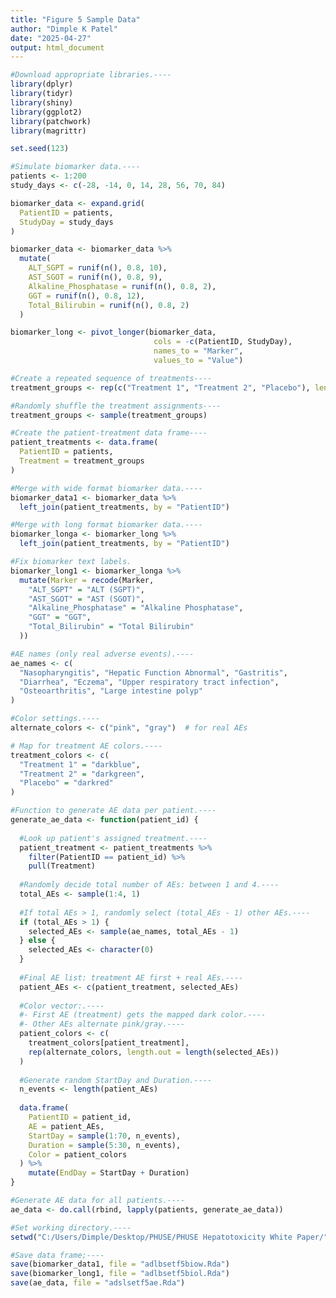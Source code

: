 ```yaml
---
title: "Figure 5 Sample Data"
author: "Dimple K Patel"
date: "2025-04-27"
output: html_document
---
```


```r
#Download appropriate libraries.----
library(dplyr)
library(tidyr)
library(shiny)
library(ggplot2)
library(patchwork)
library(magrittr)

set.seed(123)

#Simulate biomarker data.----
patients <- 1:200
study_days <- c(-28, -14, 0, 14, 28, 56, 70, 84)

biomarker_data <- expand.grid(
  PatientID = patients,
  StudyDay = study_days
)

biomarker_data <- biomarker_data %>%
  mutate(
    ALT_SGPT = runif(n(), 0.8, 10),
    AST_SGOT = runif(n(), 0.8, 9),
    Alkaline_Phosphatase = runif(n(), 0.8, 2),
    GGT = runif(n(), 0.8, 12),
    Total_Bilirubin = runif(n(), 0.8, 2)
  )

biomarker_long <- pivot_longer(biomarker_data, 
                                cols = -c(PatientID, StudyDay), 
                                names_to = "Marker", 
                                values_to = "Value")

#Create a repeated sequence of treatments----
treatment_groups <- rep(c("Treatment 1", "Treatment 2", "Placebo"), length.out = length(patients))

#Randomly shuffle the treatment assignments----
treatment_groups <- sample(treatment_groups)

#Create the patient-treatment data frame----
patient_treatments <- data.frame(
  PatientID = patients,
  Treatment = treatment_groups
)

#Merge with wide format biomarker data.----
biomarker_data1 <- biomarker_data %>%
  left_join(patient_treatments, by = "PatientID")

#Merge with long format biomarker data.----
biomarker_longa <- biomarker_long %>%
  left_join(patient_treatments, by = "PatientID")

#Fix biomarker text labels.
biomarker_long1 <- biomarker_longa %>%
  mutate(Marker = recode(Marker,
    "ALT_SGPT" = "ALT (SGPT)",
    "AST_SGOT" = "AST (SGOT)",
    "Alkaline_Phosphatase" = "Alkaline Phosphatase",
    "GGT" = "GGT",
    "Total_Bilirubin" = "Total Bilirubin"
  ))

#AE names (only real adverse events).----
ae_names <- c(
  "Nasopharyngitis", "Hepatic Function Abnormal", "Gastritis",
  "Diarrhea", "Eczema", "Upper respiratory tract infection",
  "Osteoarthritis", "Large intestine polyp"
)

#Color settings.----
alternate_colors <- c("pink", "gray")  # for real AEs

# Map for treatment AE colors.----
treatment_colors <- c(
  "Treatment 1" = "darkblue",
  "Treatment 2" = "darkgreen",
  "Placebo" = "darkred"
)

#Function to generate AE data per patient.----
generate_ae_data <- function(patient_id) {
  
  #Look up patient's assigned treatment.----
  patient_treatment <- patient_treatments %>%
    filter(PatientID == patient_id) %>%
    pull(Treatment)
  
  #Randomly decide total number of AEs: between 1 and 4.----
  total_AEs <- sample(1:4, 1)
  
  #If total AEs > 1, randomly select (total_AEs - 1) other AEs.----
  if (total_AEs > 1) {
    selected_AEs <- sample(ae_names, total_AEs - 1)
  } else {
    selected_AEs <- character(0)
  }
  
  #Final AE list: treatment AE first + real AEs.----
  patient_AEs <- c(patient_treatment, selected_AEs)
  
  #Color vector:.----
  #- First AE (treatment) gets the mapped dark color.----
  #- Other AEs alternate pink/gray.----
  patient_colors <- c(
    treatment_colors[patient_treatment],
    rep(alternate_colors, length.out = length(selected_AEs))
  )
  
  #Generate random StartDay and Duration.----
  n_events <- length(patient_AEs)
  
  data.frame(
    PatientID = patient_id,
    AE = patient_AEs,
    StartDay = sample(1:70, n_events),
    Duration = sample(5:30, n_events),
    Color = patient_colors
  ) %>%
    mutate(EndDay = StartDay + Duration)
}

#Generate AE data for all patients.----
ae_data <- do.call(rbind, lapply(patients, generate_ae_data))

#Set working directory.----
setwd("C:/Users/Dimple/Desktop/PHUSE/PHUSE Hepatotoxicity White Paper/")       

#Save data frame;----
save(biomarker_data1, file = "adlbsetf5biow.Rda")
save(biomarker_long1, file = "adlbsetf5biol.Rda")          
save(ae_data, file = "adslsetf5ae.Rda")   

```

